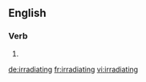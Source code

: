 ==English==

===Verb===
{{head|en}}

# {{present participle of|irradiate}}

[[de:irradiating]]
[[fr:irradiating]]
[[vi:irradiating]]